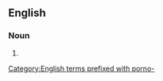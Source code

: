 ==English==

===Noun===
{{head|en|noun form}}

# {{plural of|en|pornographer}}
[[Category:English terms prefixed with porno-]]